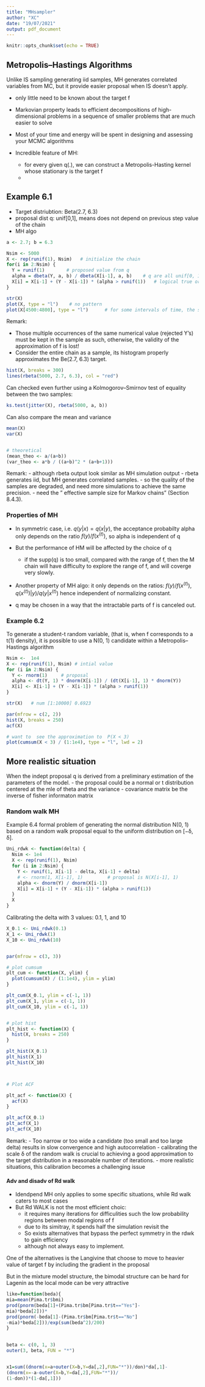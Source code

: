```yaml
---
title: "MHsampler"
author: "XC"
date: "19/07/2021"
output: pdf_document
---
```


```r
knitr::opts_chunk$set(echo = TRUE)
```

## Metropolis–Hastings Algorithms

Unlike IS sampling generating iid samples, MH generates correlated variables from MC, but it provide easier proposal when IS doesn't apply. 

  - only little need to be known about the target f
  - Markovian property leads to efficient decompositions of high-dimensional problems in a sequence of smaller problems that are much easier to solve
  - Most of your time and energy will be spent in designing and assessing your MCMC algorithms
  
  
  
- Incredible feature of MH:
  - for every given q(.), we can construct a Metropolis-Hasting kernel whose stationary is the target f
  - 
  
## Example 6.1
- Target distriubtion: Beta(2.7, 6.3)
- proposal dist q: unif[0,1], means does not depend on previous step value of the chain
- MH algo

```r
a <- 2.7; b = 6.3

Nsim <- 5000
X <- rep(runif(1), Nsim)   # initialize the chain
for(i in 2:Nsim) {
  Y = runif(1)        # proposed value from q
  alpha = dbeta(Y, a, b) / dbeta(X[i-1], a, b)    # q are all unif[0, 1] cancell out
  X[i] = X[i-1] + (Y - X[i-1]) * (alpha > runif(1))   # logical true or false
}

str(X)
plot(X, type = "l")    # no pattern 
plot(X[4500:4800], type = "l")      # for some intervals of time, the sequence (X(t)) does not change because all corresponding Y's are rejected. 
``` 
Remark: 

  - Those multiple occurrences of the same numerical value (rejected Y's) must be kept in the sample as such, otherwise, the validity of the approximation of f is lost!
  - Consider the entire chain as a sample, its histogram properly approximates the Be(2.7, 6.3) target.
  
```r
hist(X, breaks = 300)
lines(rbeta(5000, 2.7, 6.3), col = "red")

```

Can checked even further using a Kolmogorov–Smirnov test of equality between
the two samples:
```r
ks.test(jitter(X), rbeta(5000, a, b))

```

Can also compare the mean and variance
```r
mean(X)
var(X)


# theoretical 
(mean_theo <- a/(a+b))
(var_theo <- a*b / ((a+b)^2 * (a+b+1)))

```


Remark: 
  - although rbeta output look similar as MH simulation output
  - rbeta generates iid, but MH generates correlated samples. 
  - so the quality of the samples are degraded, and need more simulations to achieve the same precision. 
  - need the "  effective sample size for Markov chains"  (Section 8.4.3).
  
  
  
### Properties of MH
- In symmetric case, i.e. $q(y|x) = q(x|y)$, the acceptance probabilty alpha only depends on the ratio $f(y)/ f(x^{(t)})$, so alpha is independent of q
- But the performance of HM will be affected by the choice of q
    - if the supp(q) is too small, compared with the range of f, then the M chain will have difficulty to explore the range of f, and will coverge very slowly. 
    
- Another property of MH algo: it only depends on the ratios:
  $f(y)/ f(x^{(t)})$, $q(x^{(t)})|y) / q(y|x^{(t)})$
  hence independent of normalizing constant. 
  
- q may be chosen in a way that the intractable parts of f is canceled out. 
    
    
    
    
### Example 6.2 
To generate a student-t random variable, (that is, when f corresponds to a t(1) density), it is possible to use a N(0, 1) candidate within a Metropolis–Hastings algorithm

```r
Nsim <-  1e4  
X <- rep(runif(1), Nsim) # intial value 
for (i in 2:Nsim) {
  Y <- rnorm(1)     # proposal
  alpha <- dt(Y, 1) * dnorm(X[i-1]) / (dt(X[i-1], 1) * dnorm(Y))
  X[i] <- X[i-1] + (Y - X[i-1]) * (alpha > runif(1))
}

str(X)   # num [1:10000] 0.6923

par(mfrow = c(2, 2))
hist(X, breaks = 250)
acf(X)

# want to  see the approximation to  P(X < 3)
plot(cumsum(X < 3) / (1:1e4), type = "l", lwd = 2)

```


## More realistic situation
When the indept proposal q is derived from a preliminary estimation of the parameters of the model. 
  - the proposal could be a normal or t distribution centered at the mle of theta and the variance - covariance matrix be the inverse of fisher informaton matrix 


### Random walk MH
Example 6.4 
formal problem of generating the normal distribution N(0, 1) based on a random walk
proposal equal to the uniform distribution on [−δ, δ].

```r
Uni_rdwk <- function(delta) {
  Nsim <- 1e4
  X <- rep(runif(1), Nsim)
  for (i in 2:Nsim) {
    Y <- runif(1, X[i-1] - delta, X[i-1] + delta)
    # <- rnorm(1, X[i-1], 1)         # proposal is N(X[i-1], 1) 
    alpha <- dnorm(Y) / dnorm(X[i-1])
    X[i] = X[i-1] + (Y - X[i-1]) * (alpha > runif(1)) 
  }
  X
}
```

Calibrating the delta with 3 values: 0.1, 1, and 10 

```r
X_0.1 <- Uni_rdwk(0.1)
X_1 <- Uni_rdwk(1)
X_10 <- Uni_rdwk(10)


par(mfrow = c(3, 3))

# plot cumsum
plt_cum <- function(X, ylim) {
  plot(cumsum(X) / (1:1e4), ylim = ylim)
}

plt_cum(X_0.1, ylim = c(-1, 1))
plt_cum(X_1, ylim = c(-1, 1))
plt_cum(X_10, ylim = c(-1, 1))


# plot hist
plt_hist <- function(X) {
  hist(X, breaks = 250)
}

plt_hist(X_0.1)
plt_hist(X_1)
plt_hist(X_10)



# Plot ACF

plt_acf <- function(X) {
  acf(X)
}

plt_acf(X_0.1)
plt_acf(X_1)
plt_acf(X_10)
```
Remark:
  - Too narrow or too wide a candidate (too small and too large delta) results in slow convergence and high autocorrelation
  - calibrating the scale δ of the random walk is crucial to achieving a good approximation to the target distribution in a reasonable number of iterations.
  - more realistic situations, this calibration becomes a challenging issue
  
  
#### Adv and disadv of Rd walk 
  - Idendpend MH only applies to some specific situations, while Rd walk caters to most cases
  - But Rd WALK is not the most efficient choic:
    - it requires many iterations for difficulities such the low probability regions between modal regions of f
    - due to its simitray, it spends half the simulation revisit the 
    - So exists alternatives that bypass the perfect symmetry in the rdwk to gain efficiency
    - although not always easy to implement. 
    
One of the alternatives is the Langivine that choose to move to heavier value of target f by including the gradient in the proposal

But in the mixture model structure, the bimodal structure can be hard for Lagenin as the local mode can be very attractive




```r
like=function(beda){
mia=mean(Pima.tr$bmi)
prod(pnorm(beda[1]+(Pima.tr$bm[Pima.tr$t=="Yes"]-
mia)*beda[2]))*
prod(pnorm(-beda[1]-(Pima.tr$bm[Pima.tr$t=="No"]
-mia)*beda[2]))/exp(sum(beda^2)/200)
}
  
```  
  
```r
beta <- c(0, 1, 3)
outer(3, beta, FUN = "*")


x1=sum((dnorm(x=a+outer(X=b,Y=da[,2],FUN="*"))/don)*da[,1]-
(dnorm(x=-a-outer(X=b,Y=da[,2],FUN="*"))/
(1-don))*(1-da[,1]))
  
```  
  
  
  
  
  
  
  
  

